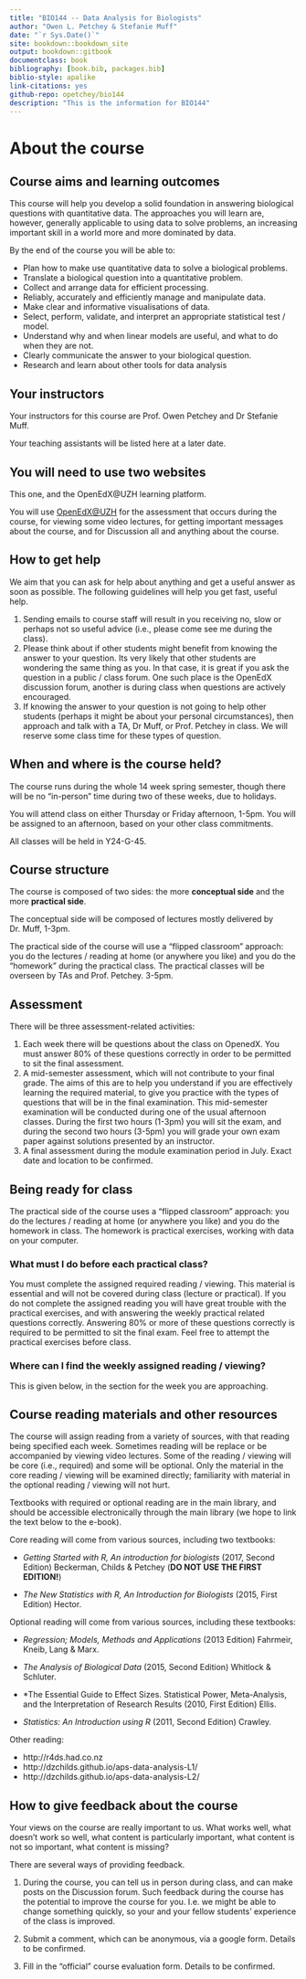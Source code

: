 ```yaml
--- 
title: "BIO144 -- Data Analysis for Biologists"
author: "Owen L. Petchey & Stefanie Muff"
date: "`r Sys.Date()`"
site: bookdown::bookdown_site
output: bookdown::gitbook
documentclass: book
bibliography: [book.bib, packages.bib]
biblio-style: apalike
link-citations: yes
github-repo: opetchey/bio144
description: "This is the information for BIO144"
---
```


# About the course {-}

## Course aims and learning outcomes  {-}

This course will help you develop a solid foundation in answering biological questions with quantitative data. The approaches you will learn are, however, generally applicable to using data to solve problems, an increasing important skill in a world more and more dominated by data.

By the end of the course you will be able to:

* Plan how to make use quantitative data to solve a biological problems.
* Translate a biological question into a quantitative problem.
* Collect and arrange data for efficient processing.
* Reliably, accurately and efficiently manage and manipulate data.
* Make clear and informative visualisations of data.
* Select, perform, validate, and interpret an appropriate statistical test / model.
* Understand why and when linear models are useful, and what to do when they are not.
* Clearly communicate the answer to your biological question.
* Research and learn about other tools for data analysis


## Your instructors {-}

Your instructors for this course are Prof. Owen Petchey and Dr Stefanie Muff.

Your teaching assistants will be listed here at a later date.


## You will need to use two websites {-}

This one, and the OpenEdX\@UZH learning platform.

You will use [OpenEdX\@UZH](https://openedx.mnf.uzh.ch/courses/course-v1:UZH+BIO144+FS2017/about) for the assessment that occurs during the course, for viewing some video lectures, for getting important messages about the course, and for Discussion all and anything about the course.


## How to get help {-}

We aim that you can ask for help about anything and get a useful answer as soon as possible. The following guidelines will help you get fast, useful help.

1. Sending emails to course staff will result in you receiving no, slow or perhaps not so useful advice (i.e., please come see me during the class).
2. Please think about if other students might benefit from knowing the answer to your question. Its very likely that other students are wondering the same thing as you. In that case, it is great if you ask the question in a public / class forum. One such place is the OpenEdX discussion forum, another is during class when questions are actively encouraged.
3. If knowing the answer to your question is not going to help other students (perhaps it might be about your personal circumstances), then approach and talk with a TA, Dr Muff, or Prof. Petchey in class. We will reserve some class time for these types of question.


## When and where is the course held? {-}

The course runs during the whole 14 week spring semester, though there will be no "in-person" time during two of these weeks, due to holidays.

You will attend class on either Thursday or Friday afternoon, 1-5pm. You will be assigned to an afternoon, based on your other class commitments.

All classes will be held in Y24-G-45.


## Course structure {-}

The course is composed of two sides: the more **conceptual side** and the more **practical side**.

The conceptual side will be composed of lectures mostly delivered by Dr. Muff, 1-3pm.

The practical side of the course will use a “flipped classroom” approach: you do the lectures / reading at home (or anywhere you like) and you do the "homework" during the practical class. The practical classes will be overseen by TAs and Prof. Petchey. 3-5pm.


## Assessment {-}

There will be three assessment-related activities:

1. Each week there will be questions about the class on OpenedX. You must answer 80% of these questions correctly in order to be permitted to sit the final assessment.
2. A mid-semester assessment, which will not contribute to your final grade. The aims of this are to help you understand if you are effectively learning the required material, to give you practice with the types of questions that will be in the final examination. This mid-semester examination will be conducted during one of the usual afternoon classes. During the first two hours (1-3pm) you will sit the exam, and during the second two hours (3-5pm) you will grade your own exam paper against solutions presented by an instructor.
3. A final assessment during the module examination period in July. Exact date and location to be confirmed.


## Being ready for class {-}

The practical side of the course uses a “flipped classroom” approach: you do the lectures / reading at home (or anywhere you like) and you do the homework in class. The homework is practical exercises, working with data on your computer.

### What must I do before each practical class? {-}

You must complete the assigned required reading / viewing. This material is essential and will not be covered during class (lecture or practical). If you do not complete the assigned reading you will have great trouble with the practical exercises, and with answering the weekly practical related questions correctly. Answering 80% or more of these questions correctly is required to be permitted to sit the final exam. Feel free to attempt the practical exercises before class.

### Where can I find the weekly assigned reading / viewing? {-}

This is given below, in the section for the week you are approaching.


## Course reading materials and other resources {-}

The course will assign reading from a variety of sources, with that reading being specified each week. Sometimes reading will be replace or be accompanied by viewing video lectures. Some of the reading / viewing will be core (i.e., required) and some will be optional. Only the material in the core reading / viewing will be examined directly; familiarity with material in the optional reading / viewing will not hurt.

Textbooks with required or optional reading are in the main library, and should be accessible electronically through the main library (we hope to link the text below to the e-book).

Core reading will come from various sources, including two textbooks:

* *Getting Started with R, An introduction for biologists* (2017, Second Edition) Beckerman, Childs & Petchey (**DO NOT USE THE FIRST EDITION!**)

* *The New Statistics with R, An Introduction for Biologists* (2015, First Edition) Hector.

Optional reading will come from various sources, including these textbooks:

* *Regression; Models, Methods and Applications* (2013 Edition) Fahrmeir, Kneib, Lang & Marx.

* *The Analysis of Biological Data* (2015, Second Edition) Whitlock & Schluter.

* *The Essential Guide to Effect Sizes. Statistical Power, Meta-Analysis, and the Interpretation of Research Results (2010, First Edition) Ellis. 

* *Statistics: An Introduction using R* (2011, Second Edition) Crawley.

Other reading:

* http://r4ds.had.co.nz
* http://dzchilds.github.io/aps-data-analysis-L1/
* http://dzchilds.github.io/aps-data-analysis-L2/


## How to give feedback about the course {-}

Your views on the course are really important to us. What works well, what doesn't work so well, what content is particularly important, what content is not so important, what content is missing?

There are several ways of providing feedback.

1. During the course, you can tell us in person during class, and can make posts on the Discussion forum. Such feedback during the course has the potential to improve the course for you. I.e. we might be able to change something quickly, so your and your fellow students'  experience of the class is improved.

2. Submit a comment, which can be anonymous, via a google form. Details to be confirmed. 

3. Fill in the "official" course evaluation form. Details to be confirmed.


